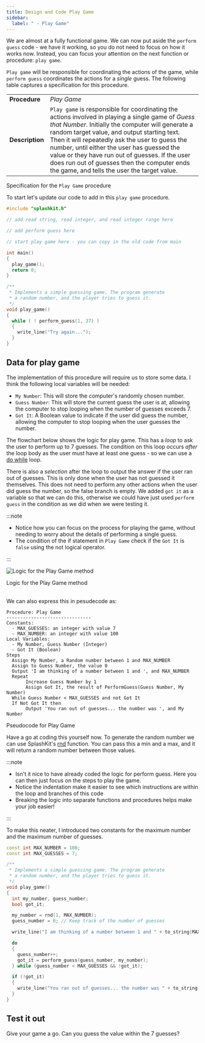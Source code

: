 ```yaml
---
title: Design and Code Play Game
sidebar:
  label: " - Play Game"
---
```


We are almost at a fully functional game. We can now put aside the `perform guess` code - we have it working, so you do not need to focus on how it works now. Instead, you can focus your attention on the next function or procedure: `play game`.

`Play game` will be responsible for coordinating the actions of the game, while `perform guess` coordinates the actions for a *single* guess. The following table captures a specification for this procedure.

|   |   |
|---|---|
| **Procedure** | *Play Game* |
| **Description** | `Play game` is responsible for coordinating the actions involved in playing a single game of *Guess that Number*. Initially the computer will generate a random target value, and output starting text. Then it will repeatedly ask the user to guess the number, until either the user has guessed the value or they have run out of guesses. If the user does run out of guesses then the computer ends the game, and tells the user the target value. |

<div class="caption">Specification for the <code>Play Game</code> procedure</div>

To start let's update our code to add in this `play game` procedure.

```cpp
#include "splashkit.h"

// add read string, read integer, and read integer range here

// add perform guess here

// start play game here - you can copy in the old code from main

int main()
{
  play_game();
  return 0;
}
```

<Accordion>
  <AccordionItem
    header="Start of play game"
  >

```cpp
/**
 * Implements a simple guessing game. The program generate
 * a random number, and the player tries to guess it.
 */
void play_game()
{
  while ( ! perform_guess(1, 37) )
  {
    write_line("Try again...");
  }
}
```

  </AccordionItem>
</Accordion>

## Data for play game

The implementation of this procedure will require us to store some data. I think the following local variables will be needed:

- `My Number`: This will store the computer's randomly chosen number.
- `Guess Number`: This will store the current guess the user is at, allowing the computer to stop looping when the number of guesses exceeds 7.
- `Got It`: A Boolean value to indicate if the user did guess the number, allowing the computer to stop looping when the user guesses the number.

The flowchart below shows the logic for play game. This has a *loop* to ask the user to perform up to 7 guesses. The condition on this loop occurs *after* the loop body as the user must have at least one guess - so we can use a [do while](/book/part-1-instructions/3-control-flow/2-trailside/04-2-do-while) loop.

There is also a *selection* after the loop to output the answer if the user ran out of guesses. This is only done when the user has not guessed it themselves. This does not need to perform any other actions when the user did guess the number, so the false branch is empty. We added `got it` as a variable so that we can do this, otherwise we could have just used `perform guess` in the condition as we did when we were testing it.

:::note

- Notice how you can focus on the process for playing the game, without needing to worry about the details of performing a single guess.
- The condition of the if statement in `Play Game` check if the `Got It` is `false` using the not logical operator.

:::

![Logic for the Play Game method](./images/guess-that-number-play-game-logic.png)
<div class="caption">Logic for the Play Game method</div><br/>

We can also express this in pesudecode as:

```text
Procedure: Play Game
-------------------------------
Constants:
  - MAX_GUESSES: an integer with value 7
  - MAX_NUMBER: an integer with value 100
Local Variables:
  - My Number, Guess Number (Integer)
  - Got It (Boolean)
Steps
  Assign My Number, a Random number between 1 and MAX_NUMBER
  Assign to Guess Number, the value 0
  Output 'I am thinking of a number between 1 and ', and MAX_NUMBER
  Repeat
       Increase Guess Number by 1
       Assign Got It, the result of PerformGuess(Guess Number, My Number)
  While Guess Number < MAX_GUESSES and not Got It
  If Not Got It then
       Output 'You ran out of guesses... the number was ', and My Number
```

<div class="caption">Pseudocode for Play Game</div>

Have a go at coding this yourself now. To generate the random number we can use SplashKit's [rnd](https://splashkit.io/api/utilities/#rnd-1) function. You can pass this a min and a max, and it will return a random number between those values.

:::note

- Isn't it nice to have already coded the logic for perform guess. Here you can then just focus on the steps to play the game.
- Notice the indentation make it easier to see which instructions are within the loop and branches of this code
- Breaking the logic into separate functions and procedures helps make your job easier!

:::

<Accordion>
  <AccordionItem
    header="Play game code"
  >

To make this neater, I introduced two constants for the maximum number and the maximum number of guesses.

```cpp
const int MAX_NUMBER = 100;
const int MAX_GUESSES = 7;

/**
 * Implements a simple guessing game. The program generate
 * a random number, and the player tries to guess it.
 */
void play_game()
{
  int my_number, guess_number;
  bool got_it;

  my_number = rnd(1, MAX_NUMBER);
  guess_number = 0; // Keep track of the number of guesses

  write_line("I am thinking of a number between 1 and " + to_string(MAX_NUMBER) + "\n");

  do
  {
    guess_number++;
    got_it = perform_guess(guess_number, my_number);
  } while (guess_number < MAX_GUESSES && !got_it);

  if (!got_it)
  {
    write_line("You ran out of guesses... the number was " + to_string(my_number) + "\n");
  }
}
```

  </AccordionItem>
</Accordion>

## Test it out

Give your game a go. Can you guess the value within the 7 guesses?

